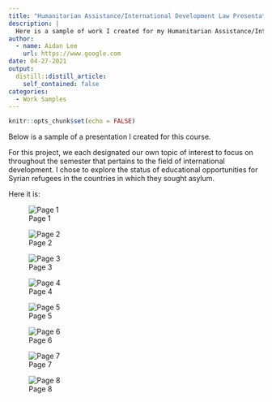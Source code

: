 ```yaml
---
title: "Humanitarian Assistance/International Development Law Presentation"
description: |
  Here is a sample of work I created for my Humanitarian Assistance/International Deveelopment Law Course.
author:
  - name: Aidan Lee
    url: https://www.google.com
date: 04-27-2021
output:
  distill::distill_article:
    self_contained: false
categories:
  - Work Samples
---
```


```r
knitr::opts_chunk$set(echo = FALSE)
```

Below is a sample of a presentation I created for this course.

For this project, we each designated our own topic of interest to focus on throughout the semester that pertains to the field of international development. I chose to explore the status of educational opportunities for Syrian refugees in the countries in which they sought asylum.

Here it is:

![Page 1](images/Screen%20Shot%202021-04-27%20at%209.47.23%20PM.png)

![Page 2](images/Screen%20Shot%202021-04-27%20at%209.47.31%20PM.png)

![Page 3](images/Screen%20Shot%202021-04-27%20at%209.47.37%20PM.png)

![Page 4](images/Screen%20Shot%202021-04-27%20at%209.47.44%20PM.png)

![Page 5](images/Screen%20Shot%202021-04-27%20at%209.47.53%20PM.png)

![Page 6](images/Screen%20Shot%202021-04-27%20at%209.48.00%20PM.png)

![Page 7](images/Screen%20Shot%202021-04-27%20at%209.48.06%20PM.png)

![Page 8](images/Screen%20Shot%202021-04-27%20at%209.48.13%20PM.png)
